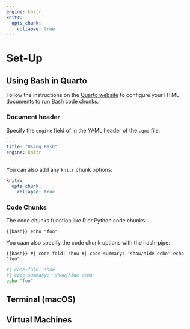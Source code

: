 ```yaml
---
engine: knitr
knitr:
  opts_chunk: 
    collapse: true
---
```


# Set-Up {.unnumbered}

## Using Bash in Quarto 

Follow the instructions on the [Quarto website](https://quarto.org/docs/computations/execution-options.html#shell-commands) to configure your HTML documents to run Bash code chunks. 

### Document header

Specify the `engine` field of in the YAML header of the `.qmd` file:

```yaml
---
title: "Using Bash"
engine: knitr
---
```

You can also add any `knitr` chunk options: 

```yaml
knitr:
  opts_chunk: 
    collapse: true
```

### Code Chunks

The code chunks function like R or Python code chunks: 

```{{bash}}
echo "foo" 
```

You caan also specify the code chunk options with the hash-pipe:

```{{bash}}
#| code-fold: show
#| code-summary: 'show/hide echo'
echo "foo" 
```

```bash
#| code-fold: show 
#| code-summary: 'show/hide echo'
echo "foo"
```

## Terminal (macOS)

## Virtual Machines
